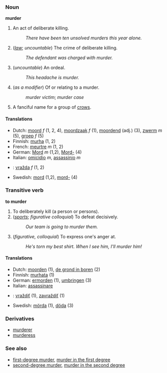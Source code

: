 === Noun ===
'''murder'''

# An act of deliberate killing.
#: ''There have been ten unsolved murders this year alone.''
# (''[[law]]''; ''uncountable'') The crime of deliberate killing.
#: ''The defendant was charged with murder.''
# (''uncountable'') An ordeal.
#: ''This headache is murder.''
# (''as a modifier'') Of or relating to a murder.
#:''murder victim''; ''murder case''
# A fanciful name for a group of [[crow]]s.

====Translations====
*Dutch: [[moord]] ''f'' (1, 2, 4), [[moordzaak]] ''f'' (1), [[moordend]] (adj.) (3), [[zwerm]] ''m'' (5), [[groep]] ''f'' (5)
*Finnish: [[murha]] (1, 2)
*French: [[meurtre]] ''m'' (1, 2)
*German: [[Mord]] ''m'' (1,2), [[Mord-]] (4)
*Italian: [[omicidio]] ''m'', [[assassinio]] ''m''
*{{sk}}: [[vražda#Slovak|vražda]] ''f'' (1, 2)
*Swedish: [[mord]] (1,2), [[mord-]] (4)

=== Transitive verb ===
'''to murder'''

# To deliberately kill (a person or persons).
# (''[[sports]]''; ''figurative colloquial'') To defeat decisively.
#: ''Our team is going to murder them.''
# (''figurative, colloquial'') To express one's anger at.
#: ''He's torn my best shirt.  When I see him, I'll murder him!''

====Translations====
*Dutch: [[moorden]] (1), [[de grond in boren]] (2)
*Finnish: [[murhata]] (1)
*German: [[ermorden]] (1), [[umbringen]] (3)
*Italian: [[assassinare]]
*{{sk}}: [[vraždiť]] (1), [[zavraždiť]] (1)
*Swedish: [[mörda]] (1), [[döda]] (3)

===Derivatives===
*[[murderer]]
*[[murderess]]

===See also===
*[[first-degree murder]], [[murder in the first degree]]
*[[second-degree murder]], [[murder in the second degree]]